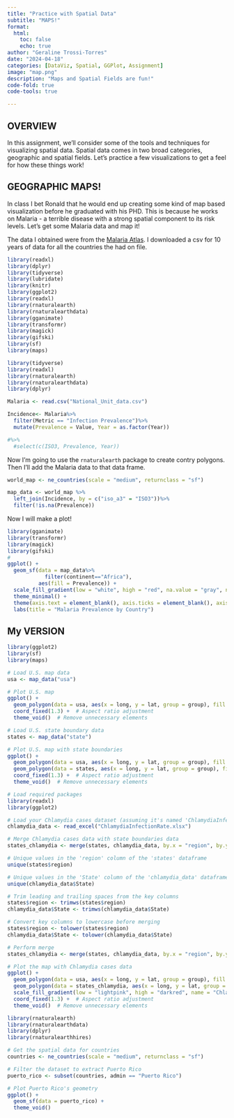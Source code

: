 ```yaml
---
title: "Practice with Spatial Data"
subtitle: "MAPS!"
format:
  html:
    toc: false
    echo: true
author: "Geraline Trossi-Torres"
date: "2024-04-18"
categories: [DataViz, Spatial, GGPlot, Assignment]
image: "map.png"
description: "Maps and Spatial Fields are fun!"
code-fold: true
code-tools: true

---
```


## OVERVIEW

In this assignment, we'll consider some of the tools and techniques for visualizing spatial data. Spatial data comes in two broad categories, geographic and spatial fields. Let's practice a few visualizations to get a feel for how these things work!

## GEOGRAPHIC MAPS!

In class I bet Ronald that he would end up creating some kind of map based visualization before he graduated with his PHD. This is because he works on Malaria - a terrible disease with a strong spatial component to its risk levels. Let's get some Malaria data and map it!

The data I obtained were from the [Malaria Atlas](https://data.malariaatlas.org/trends?year=2020&metricGroup=Malaria&geographicLevel=admin0&metricSubcategory=Pf&metricType=rate&metricName=incidence). I downloaded a csv for 10 years of data for all the countries the had on file.

```r
library(readxl)
library(dplyr)
library(tidyverse)
library(lubridate)
library(knitr)
library(ggplot2)
library(readxl)
library(rnaturalearth)
library(rnaturalearthdata)
library(gganimate)
library(transformr)
library(magick)
library(gifski)
library(sf)
library(maps)
```

```r
library(tidyverse)
library(readxl)
library(rnaturalearth)
library(rnaturalearthdata)
library(dplyr)

Malaria <- read.csv("National_Unit_data.csv")

Incidence<- Malaria%>%
  filter(Metric == "Infection Prevalence")%>%
  mutate(Prevalence = Value, Year = as.factor(Year))

#%>%
  #select(c(ISO3, Prevalence, Year))
```

Now I'm going to use the `rnaturalearth` package to create contry polygons. Then I'll add the Malaria data to that data frame.

```r
world_map <- ne_countries(scale = "medium", returnclass = "sf")

map_data <- world_map %>%
  left_join(Incidence, by = c("iso_a3" = "ISO3"))%>%
  filter(!is.na(Prevalence))
```

Now I will make a plot!

```r
library(gganimate)
library(transformr)
library(magick)
library(gifski)
# 
ggplot() +
  geom_sf(data = map_data%>%
            filter(continent=="Africa"),
          aes(fill = Prevalence)) +
  scale_fill_gradient(low = "white", high = "red", na.value = "gray", name = "Malaria Prevalence") +
  theme_minimal() +
  theme(axis.text = element_blank(), axis.ticks = element_blank(), axis.title = element_blank()) +
  labs(title = "Malaria Prevalence by Country")
```

## My VERSION
```r
library(ggplot2)
library(sf)
library(maps)

# Load U.S. map data
usa <- map_data("usa")

# Plot U.S. map
ggplot() +
  geom_polygon(data = usa, aes(x = long, y = lat, group = group), fill = "white", color = "black") +
  coord_fixed(1.3) +  # Aspect ratio adjustment
  theme_void()  # Remove unnecessary elements

# Load U.S. state boundary data
states <- map_data("state")

# Plot U.S. map with state boundaries
ggplot() +
  geom_polygon(data = usa, aes(x = long, y = lat, group = group), fill = "white", color = "black") +
  geom_polygon(data = states, aes(x = long, y = lat, group = group), fill = NA, color = "gray") + # Add state boundaries
  coord_fixed(1.3) +  # Aspect ratio adjustment
  theme_void()  # Remove unnecessary elements
```

```r
# Load required packages
library(readxl)
library(ggplot2)

# Load your Chlamydia cases dataset (assuming it's named 'ChlamydiaInfectionRate.xlsx')
chlamydia_data <- read_excel("ChlamydiaInfectionRate.xlsx")

# Merge Chlamydia cases data with state boundaries data
states_chlamydia <- merge(states, chlamydia_data, by.x = "region", by.y = "State", all.x = TRUE)

# Unique values in the 'region' column of the 'states' dataframe
unique(states$region)

# Unique values in the 'State' column of the 'chlamydia_data' dataframe
unique(chlamydia_data$State)

# Trim leading and trailing spaces from the key columns
states$region <- trimws(states$region)
chlamydia_data$State <- trimws(chlamydia_data$State)

# Convert key columns to lowercase before merging
states$region <- tolower(states$region)
chlamydia_data$State <- tolower(chlamydia_data$State)

# Perform merge
states_chlamydia <- merge(states, chlamydia_data, by.x = "region", by.y = "State", all.x = TRUE)

# Plot the map with Chlamydia cases data
ggplot() +
  geom_polygon(data = usa, aes(x = long, y = lat, group = group), fill = "white", color = "black") +
  geom_polygon(data = states_chlamydia, aes(x = long, y = lat, group = group, fill = Cases), color = "darkgray") + # Add state boundaries with Chlamydia cases
  scale_fill_gradient(low = "lightpink", high = "darkred", name = "Chlamydia Cases") + # Customize the color scale
  coord_fixed(1.3) +  # Aspect ratio adjustment
  theme_void()  # Remove unnecessary elements
```

```r
library(rnaturalearth)
library(rnaturalearthdata)
library(dplyr)
library(rnaturalearthhires)

# Get the spatial data for countries
countries <- ne_countries(scale = "medium", returnclass = "sf")

# Filter the dataset to extract Puerto Rico
puerto_rico <- subset(countries, admin == "Puerto Rico")

# Plot Puerto Rico's geometry
ggplot() +
  geom_sf(data = puerto_rico) +
  theme_void()
```